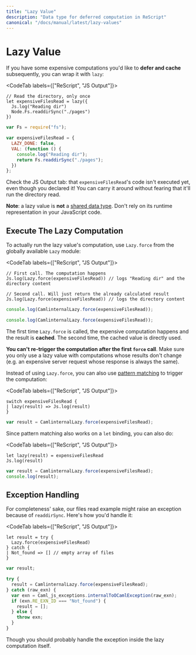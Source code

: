 ```yaml
---
title: "Lazy Value"
description: "Data type for deferred computation in ReScript"
canonical: "/docs/manual/latest/lazy-values"
---
```


# Lazy Value

If you have some expensive computations you'd like to **defer and cache** subsequently, you can wrap it with `lazy`:

<CodeTab labels={["ReScript", "JS Output"]}>

```res example
// Read the directory, only once
let expensiveFilesRead = lazy({
  Js.log("Reading dir")
  Node.Fs.readdirSync("./pages")
})
```
```js
var Fs = require("fs");

var expensiveFilesRead = {
  LAZY_DONE: false,
  VAL: (function () {
    console.log("Reading dir");
    return Fs.readdirSync("./pages");
  })
};
```

</CodeTab>

Check the JS Output tab: that `expensiveFilesRead`'s code isn't executed yet, even though you declared it! You can carry it around without fearing that it'll run the directory read.

**Note**: a lazy value is **not** a [shared data type](shared-data-types.md). Don't rely on its runtime representation in your JavaScript code.

## Execute The Lazy Computation

To actually run the lazy value's computation, use `Lazy.force` from the globally available `Lazy` module:

<CodeTab labels={["ReScript", "JS Output"]}>

```res example
// First call. The computation happens
Js.log(Lazy.force(expensiveFilesRead)) // logs "Reading dir" and the directory content

// Second call. Will just return the already calculated result
Js.log(Lazy.force(expensiveFilesRead)) // logs the directory content
```
```js
console.log(CamlinternalLazy.force(expensiveFilesRead));

console.log(CamlinternalLazy.force(expensiveFilesRead));
```

</CodeTab>

The first time `Lazy.force` is called, the expensive computation happens and the result is **cached**. The second time, the cached value is directly used.

**You can't re-trigger the computation after the first `force` call**. Make sure you only use a lazy value with computations whose results don't change (e.g. an expensive server request whose response is always the same).

Instead of using `Lazy.force`, you can also use [pattern matching](/pattern-matching-destructuring.mdx) to trigger the computation:

<CodeTab labels={["ReScript", "JS Output"]}>

```res example
switch expensiveFilesRead {
| lazy(result) => Js.log(result)
}
```
```js
var result = CamlinternalLazy.force(expensiveFilesRead);
```

</CodeTab>

Since pattern matching also works on a `let` binding, you can also do:

<CodeTab labels={["ReScript", "JS Output"]}>

```res example
let lazy(result) = expensiveFilesRead
Js.log(result)
```
```js
var result = CamlinternalLazy.force(expensiveFilesRead);
console.log(result);
```

</CodeTab>

## Exception Handling

For completeness' sake, our files read example might raise an exception because of `readdirSync`. Here's how you'd handle it:

<CodeTab labels={["ReScript", "JS Output"]}>

```res example
let result = try {
  Lazy.force(expensiveFilesRead)
} catch {
| Not_found => [] // empty array of files
}
```
```js
var result;

try {
  result = CamlinternalLazy.force(expensiveFilesRead);
} catch (raw_exn) {
  var exn = Caml_js_exceptions.internalToOCamlException(raw_exn);
  if (exn.RE_EXN_ID === "Not_found") {
    result = [];
  } else {
    throw exn;
  }
}
```

</CodeTab>

Though you should probably handle the exception inside the lazy computation itself.
